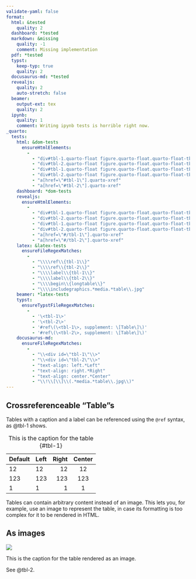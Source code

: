 ```yaml
---
validate-yaml: false
format: 
  html: &tested
    quality: 2
  dashboard: *tested
  markdown: &missing
    quality: -1
    comment: Missing implementation
  pdf: *tested
  typst:
    keep-typ: true
    quality: 2
  docusaurus-md: *tested
  revealjs: 
    quality: 2
    auto-stretch: false
  beamer: 
    output-ext: tex
    quality: 2
  ipynb:
    quality: 1
    comment: Writing ipynb tests is horrible right now.
_quarto:
  tests:
    html: &dom-tests
      ensureHtmlElements: 
        - 
          - "div#tbl-1.quarto-float figure.quarto-float.quarto-float-tbl table"
          - "div#tbl-2.quarto-float figure.quarto-float.quarto-float-tbl img"
          - "div#tbl-1.quarto-float figure.quarto-float.quarto-float-tbl figcaption"
          - "div#tbl-2.quarto-float figure.quarto-float.quarto-float-tbl figcaption"
          - "a[href=\"#tbl-1\"].quarto-xref"
          - "a[href=\"#tbl-2\"].quarto-xref"
    dashboard: *dom-tests
    revealjs:
      ensureHtmlElements:
        - 
          - "div#tbl-1.quarto-float figure.quarto-float.quarto-float-tbl table"
          - "div#tbl-2.quarto-float figure.quarto-float.quarto-float-tbl img"
          - "div#tbl-1.quarto-float figure.quarto-float.quarto-float-tbl figcaption"
          - "div#tbl-2.quarto-float figure.quarto-float.quarto-float-tbl figcaption"
          - "a[href=\"#/tbl-1\"].quarto-xref"
          - "a[href=\"#/tbl-2\"].quarto-xref"
    latex: &latex-tests
      ensureFileRegexMatches:
        - 
          - "\\\\ref\\{tbl-1\\}"
          - "\\\\ref\\{tbl-2\\}"
          - "\\\\label\\{tbl-1\\}"
          - "\\\\label\\{tbl-2\\}"
          - "\\\\begin\\{longtable\\}"
          - "\\\\includegraphics.*media.*table\\.jpg"
    beamer: *latex-tests
    typst:
      ensureTypstFileRegexMatches:
        - 
          - '\<tbl-1\>'
          - '\<tbl-2\>'
          - '#ref\(\<tbl-1\>, supplement: \[Table\]\)'
          - '#ref\(\<tbl-2\>, supplement: \[Table\]\)'
    docusaurus-md:
      ensureFileRegexMatches:
        -
          - "\\<div id=\"tbl-1\"\\>"
          - "\\<div id=\"tbl-2\"\\>"
          - "text-align: left.*Left"
          - "text-align: right.*Right"
          - "text-align: center.*Center"
          - "\\!\\[\\]\\(.*media.*table\\.jpg\\)"
---
```


## Crossreferenceable "Table"s

Tables with a caption and a label can be referenced using the `@ref` syntax, as @tbl-1 shows.

| Default | Left | Right | Center |
|---------|:-----|------:|:------:|
| 12      | 12   |    12 |   12   |
| 123     | 123  |   123 |  123   |
| 1       | 1    |     1 |   1    |

: This is the caption for the table {#tbl-1}

Tables can contain arbitrary content instead of an image. This lets you, for example, use an image to represent the table, in case its formatting is too complex for it to be rendered in HTML.

## As images

::: {#tbl-2}

![](/media/table.jpg)

This is the caption for the table rendered as an image.

:::

See @tbl-2.

